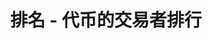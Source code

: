 ---
title: '排名 - 代币的交易者排行'
openapi: '/cn/api-reference/openapi-cn.json GET /ranking/{chain}/{tokenAddress}/gainers'
---